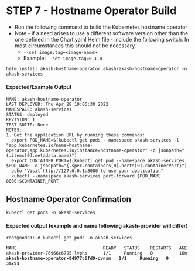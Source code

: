 # STEP 7 - Hostname Operator Build

* Run the following command to build the Kubernetes hostname operator
* Note - if a need arises to use a different software version other than the one defined in the Chart.yaml Helm file - include the following switch.  In most circumstances this should not be necessary.
  * `--set image.tag=<image-name>`
  * Example: `--set image.tag=0.1.0`

```
helm install akash-hostname-operator akash/akash-hostname-operator -n akash-services
```

#### Expected/Example Output

```
NAME: akash-hostname-operator
LAST DEPLOYED: Thu Apr 28 19:06:30 2022
NAMESPACE: akash-services
STATUS: deployed
REVISION: 1
TEST SUITE: None
NOTES:
1. Get the application URL by running these commands:
  export POD_NAME=$(kubectl get pods --namespace akash-services -l "app.kubernetes.io/name=hostname-operator,app.kubernetes.io/instance=hostname-operator" -o jsonpath="{.items[0].metadata.name}")
  export CONTAINER_PORT=$(kubectl get pod --namespace akash-services $POD_NAME -o jsonpath="{.spec.containers[0].ports[0].containerPort}")
  echo "Visit http://127.0.0.1:8080 to use your application"
  kubectl --namespace akash-services port-forward $POD_NAME 8080:$CONTAINER_PORT
```

## **Hostname Operator Confirmation**

```
kubectl get pods -n akash-services
```

#### **Expected output (example and name following akash-provider will differ)**

<pre><code>root@node1:~# kubectl get pods -n akash-services

NAME                                 READY   STATUS    RESTARTS   AGE
akash-provider-76966c6795-lvphs      1/1     Running   0          16m
<strong>akash-hostname-operator-84977c6fd9-qvnsm   1/1     Running   0          3m29s
</strong></code></pre>


